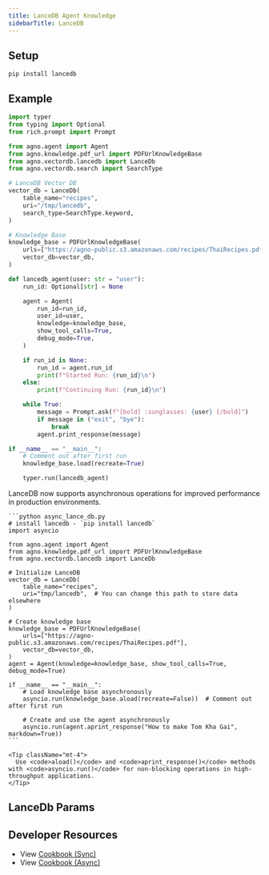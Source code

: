 ```yaml
---
title: LanceDB Agent Knowledge
sidebarTitle: LanceDB
---
```


## Setup

```shell
pip install lancedb
```

## Example

```python agent_with_knowledge.py
import typer
from typing import Optional
from rich.prompt import Prompt

from agno.agent import Agent
from agno.knowledge.pdf_url import PDFUrlKnowledgeBase
from agno.vectordb.lancedb import LanceDb
from agno.vectordb.search import SearchType

# LanceDB Vector DB
vector_db = LanceDb(
    table_name="recipes",
    uri="/tmp/lancedb",
    search_type=SearchType.keyword,
)

# Knowledge Base
knowledge_base = PDFUrlKnowledgeBase(
    urls=["https://agno-public.s3.amazonaws.com/recipes/ThaiRecipes.pdf"],
    vector_db=vector_db,
)

def lancedb_agent(user: str = "user"):
    run_id: Optional[str] = None

    agent = Agent(
        run_id=run_id,
        user_id=user,
        knowledge=knowledge_base,
        show_tool_calls=True,
        debug_mode=True,
    )

    if run_id is None:
        run_id = agent.run_id
        print(f"Started Run: {run_id}\n")
    else:
        print(f"Continuing Run: {run_id}\n")

    while True:
        message = Prompt.ask(f"[bold] :sunglasses: {user} [/bold]")
        if message in ("exit", "bye"):
            break
        agent.print_response(message)

if __name__ == "__main__":
    # Comment out after first run
    knowledge_base.load(recreate=True)

    typer.run(lancedb_agent)
```

<Card title="Async Support ⚡">
  <div className="mt-2">
    <p>
      LanceDB now supports asynchronous operations for improved performance in production environments.
    </p>
    
    ```python async_lance_db.py
    # install lancedb - `pip install lancedb`
    import asyncio

    from agno.agent import Agent
    from agno.knowledge.pdf_url import PDFUrlKnowledgeBase
    from agno.vectordb.lancedb import LanceDb

    # Initialize LanceDB
    vector_db = LanceDb(
        table_name="recipes",
        uri="tmp/lancedb",  # You can change this path to store data elsewhere
    )

    # Create knowledge base
    knowledge_base = PDFUrlKnowledgeBase(
        urls=["https://agno-public.s3.amazonaws.com/recipes/ThaiRecipes.pdf"],
        vector_db=vector_db,
    )
    agent = Agent(knowledge=knowledge_base, show_tool_calls=True, debug_mode=True)

    if __name__ == "__main__":
        # Load knowledge base asynchronously
        asyncio.run(knowledge_base.aload(recreate=False))  # Comment out after first run

        # Create and use the agent asynchronously
        asyncio.run(agent.aprint_response("How to make Tom Kha Gai", markdown=True))
    ```
    
    <Tip className="mt-4">
      Use <code>aload()</code> and <code>aprint_response()</code> methods with <code>asyncio.run()</code> for non-blocking operations in high-throughput applications.
    </Tip>
  </div>
</Card>

## LanceDb Params

<Snippet file="vectordb_lancedb_params.mdx" />

## Developer Resources

- View [Cookbook (Sync)](https://github.com/agno-agi/agno/blob/main/cookbook/agent_concepts/knowledge/vector_dbs/lance_db.py)
- View [Cookbook (Async)](https://github.com/agno-agi/agno/blob/main/cookbook/agent_concepts/knowledge/vector_dbs/lance_db/async_lance_db.py)